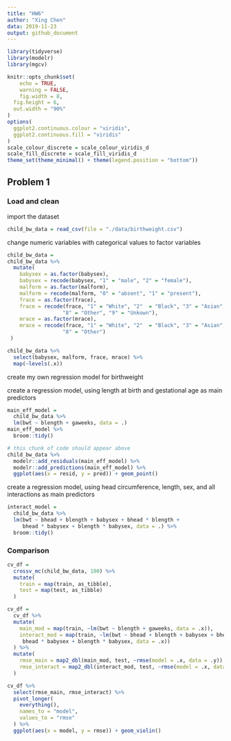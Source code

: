 ```yaml
---
title: "HW6"
author: "Xing Chen"
data: 2019-11-23
output: github_document
---
```


```r
library(tidyverse)
library(modelr)
library(mgcv)

knitr::opts_chunk$set(
	echo = TRUE,
	warning = FALSE,
	fig.width = 8, 
  fig.height = 6,
  out.width = "90%"
)
options(
  ggplot2.continuous.colour = "viridis",
  ggplot2.continuous.fill = "viridis"
)
scale_colour_discrete = scale_colour_viridis_d
scale_fill_discrete = scale_fill_viridis_d
theme_set(theme_minimal() + theme(legend.position = "bottom"))
```


## Problem 1

### Load and clean 

import the dataset

```r
child_bw_data = read_csv(file = "./data/birthweight.csv")
```

change numeric variables with categorical values to factor variables

```r
child_bw_data = 
child_bw_data %>% 
  mutate(
    babysex = as.factor(babysex),
    babysex = recode(babysex, "1" = "male", "2" = "female"),
    malform = as.factor(malform), 
    malform = recode(malform, "0" = "absent", "1" = "present"), 
    frace = as.factor(frace), 
    frace = recode(frace, "1" = "White", "2"  = "Black", "3" = "Asian", "4" = "Puerto Rican", 
                  "8" = "Other", "9" = "Unkown"), 
    mrace = as.factor(mrace), 
    mrace = recode(frace, "1" = "White", "2"  = "Black", "3" = "Asian", "4" = "Puerto Rican", 
                  "8" = "Other")
 )

child_bw_data %>% 
  select(babysex, malform, frace, mrace) %>% 
  map(~levels(.x))
```

create my own regression model for birthweight


create a regression model, using length at birth and gestational age as main predictors

```r
main_eff_model = 
  child_bw_data %>% 
  lm(bwt ~ blength + gaweeks, data = .)
main_eff_model %>% 
  broom::tidy()
```

```r
# this chunk of code should appear above
child_bw_data %>% 
  modelr::add_residuals(main_eff_model) %>% 
  modelr::add_predictions(main_eff_model) %>%
  ggplot(aes(x = resid, y = pred)) + geom_point()
```

create a regression model, using head circumference, length, sex, and all interactions as main 
predictors

```r
interact_model = 
  child_bw_data %>% 
  lm(bwt ~ bhead + blength + babysex + bhead * blength + 
     bhead * babysex + blength * babysex, data = .) %>% 
  broom::tidy()
```


### Comparison

```r
cv_df = 
  crossv_mc(child_bw_data, 100) %>% 
  mutate(
    train = map(train, as_tibble),
    test = map(test, as_tibble)
  )

cv_df = 
  cv_df %>% 
  mutate(
    main_mod = map(train, ~lm(bwt ~ blength + gaweeks, data = .x)),
    interact_mod = map(train, ~lm(bwt ~ bhead + blength + babysex + bhead * blength + 
     bhead * babysex + blength * babysex, data = .x))
  ) %>% 
  mutate(
    rmse_main = map2_dbl(main_mod, test, ~rmse(model = .x, data = .y)),
    rmse_interact = map2_dbl(interact_mod, test, ~rmse(model = .x, data = .y))
  )

cv_df %>% 
  select(rmse_main, rmse_interact) %>% 
  pivot_longer(
    everything(),
    names_to = "model",
    values_to = "rmse"
  ) %>% 
  ggplot(aes(x = model, y = rmse)) + geom_violin()
```





